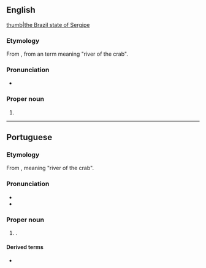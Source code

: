 ==English==
{{wikipedia}}
[[file:Brazil State Sergipe.svg|thumb|the Brazil state of Sergipe]]

===Etymology===
From {{etyl|pt|en}} {{m|pt|Sergipe}}, from an {{etyl|tpw|en}} term meaning "river of the crab".

===Pronunciation===
* {{IPA|en|/sɜː(ɹ)ˈʒiːpi/}}

===Proper noun===
{{en-proper noun}}

# {{place:Brazil/state|en|capital=Aracaju|region=Northeast Region}}

----

==Portuguese==

===Etymology===
From {{etyl|tpw|pt}}, meaning "river of the crab".

===Pronunciation===
* {{IPA|pt|[sɛʁˈʒipi]}}
* {{hyphenation|pt|Ser|gi|pe}}

===Proper noun===
{{pt-proper noun|}}

# {{place|pt|state|macroregion/pt:Northeast Region|c/pt:Brazil|capital=pt:Aracaju}}.
#: {{syn|pt|SE|q1=abbreviation}}

====Derived terms====
* {{l|pt|sergipano}}